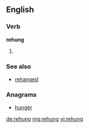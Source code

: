 ==English==

===Verb===
'''rehung'''

# {{past of|rehang}}

===See also===
* [[rehanged]]

===Anagrams===
* [[hunger#English|hunger]]

[[de:rehung]]
[[mg:rehung]]
[[vi:rehung]]